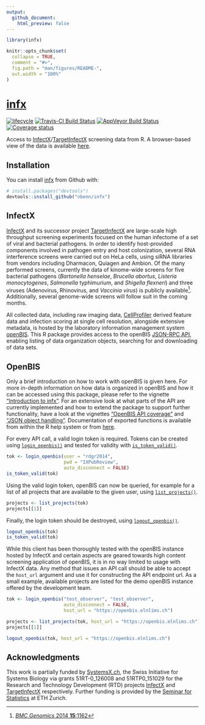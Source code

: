 ```yaml
---
output:
  github_document:
    html_preview: false
---
```


<!-- README.md is generated from README.Rmd. Please edit that file -->
<!-- build with rmarkdown::render("README.Rmd") -->

```r
library(infx)

knitr::opts_chunk$set(
  collapse = TRUE,
  comment = "#>",
  fig.path = "man/figures/README-",
  out.width = "100%"
)
```
# [infx](https://nbenn.github.io/infx)

[![lifecycle](https://img.shields.io/badge/lifecycle-maturing-blue.svg)](https://img.shields.io/badge/lifecycle-maturing-blue.svg)
[![Travis-CI Build Status](https://travis-ci.org/nbenn/infx.svg?branch=master)](https://travis-ci.org/nbenn/infx)
[![AppVeyor Build Status](https://ci.appveyor.com/api/projects/status/github/nbenn/infx?branch=master&svg=true)](https://ci.appveyor.com/project/nbenn/infx)
[![Coverage status](https://codecov.io/gh/nbenn/infx/branch/master/graph/badge.svg)](https://codecov.io/github/nbenn/infx?branch=master)

Access to [InfectX](http://www.infectx.ch)/[TargetInfectX](https://www.targetinfectx.ch) screening data from R. A browser-based view of the data is available [here](http://www.infectx.ch/databrowser).

## Installation

You can install [infx](https://nbenn.github.io/infx) from Github with:

```r
# install.packages("devtools")
devtools::install_github("nbenn/infx")
```

## InfectX

[InfectX](http://www.infectx.ch) and its successor project [TargetInfectX](https://www.targetinfectx.ch) are large-scale high throughput screening experiments focused on the human infectome of a set of viral and bacterial pathogens. In order to identify host-provided components involved in pathogen entry and host colonization, several RNA interference screens were carried out on HeLa cells, using siRNA libraries from vendors including Dharmacon, Quiagen and Ambion. Of the many performed screens, currently the data of kinome-wide screens for five bacterial pathogens (*Bartonella henselae*, *Brucella abortus*, *Listeria monocytogenes*, *Salmonella* typhimurium, and *Shigella flexneri*) and three viruses (Adenovirus, Rhinovirus, and *Vaccinia virus*) is publicly available^[[*BMC Genomics* 2014 **15**:1162](https://doi.org/10.1186/1471-2164-15-1162)]. Additionally, several genome-wide screens will follow suit in the coming months.

All collected data, including raw imaging data, [CellProfiler](http://cellprofiler.org) derived feature data and infection scoring at single cell resolution, alongside extensive metadata, is hosted by the laboratory information management system [openBIS](https://wiki-bsse.ethz.ch/display/bis/Home). This R package provides access to the openBIS [JSON-RPC API](https://wiki-bsse.ethz.ch/display/openBISDoc1304/openBIS+JSON+API), enabling listing of data organization objects, searching for and downloading of data sets.

## OpenBIS

Only a brief introduction on how to work with openBIS is given here. For more in-depth information on how data is organized in openBIS and how it can be accessed using this package, please refer to the vignette ["Introduction to infx"](https://nbenn.github.io/infx/articles/infx-intro.html). For an extensive look at what parts of the API are currently implemented and how to extend the package to support further functionality, have a look at the vignettes ["OpenBIS API coverage"](https://nbenn.github.io/infx/articles/openbis-api.html) and ["JSON object handling"](https://nbenn.github.io/infx/articles/json-class.html). Documentation of exported functions is available from within the R help system or from [here](https://nbenn.github.io/infx/reference/index.html).

For every API call, a valid login token is required. Tokens can be created using [`login_openbis()`](https://nbenn.github.io/infx/reference/login.html) and tested for validity with [`is_token_valid()`](https://nbenn.github.io/infx/reference/login.html).

```r
tok <- login_openbis(user = "rdgr2014",
                     pwd = "IXPubReview",
                     auto_disconnect = FALSE)
is_token_valid(tok)
```

Using the valid login token, openBIS can now be queried, for example for a list of all projects that are available to the given user, using [`list_projects()`](https://nbenn.github.io/infx/reference/list_projects.html).

```r
projects <- list_projects(tok)
projects[[1]]
```

Finally, the login token should be destroyed, using [`logout_openbis()`](https://nbenn.github.io/infx/reference/login.html).

```r
logout_openbis(tok)
is_token_valid(tok)
```

While this client has been thoroughly tested with the openBIS instance hosted
by InfectX and certain aspects are geared towards high content screening application of openBIS, it is in no way limited to usage with InfectX data. Any method that issues an API call should be able to accept the `host_url` argument and use it for constructing the API endpoint url. As a small example, available projects are listed for the demo openBIS instance offered by the development team. 

```r
tok <- login_openbis("test_observer", "test_observer",
                     auto_disconnect = FALSE,
                     host_url = "https://openbis.elnlims.ch")

projects <- list_projects(tok, host_url = "https://openbis.elnlims.ch")
projects[[1]]

logout_openbis(tok, host_url = "https://openbis.elnlims.ch")
```

## Acknowledgments

This work is partially funded by [SystemsX.ch](http://www.systemsx.ch), the Swiss Initiative for Systems Biology via grants 51RT-0_126008 and 51RTP0_151029 for the Research and Technology Development (RTD) projects [InfectX](https://infectx.ch) and [TargetInfectX](https://www.targetinfectx.ch) respectively. Further funding is provided by the [Seminar for Statistics](https://www.math.ethz.ch/sfs) at ETH Zurich.
